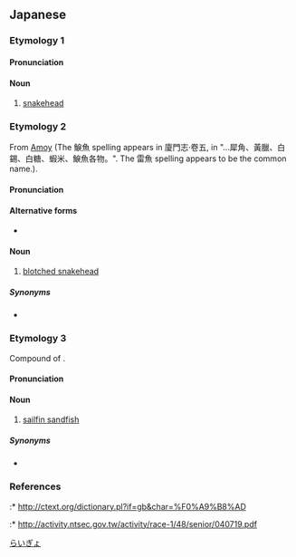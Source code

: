 ==Japanese==
{{wikipedia|lang=ja}}

===Etymology 1===
{{ja-kanjitab|らい|ぎょ|yomi=o}}

====Pronunciation====
{{ja-pron|yomi=o|らいぎょ|acc=1|acc_ref=DJR,NHK}}

====Noun====
{{ja-noun|らいぎょ|ライギョ}}

# [[snakehead]]

===Etymology 2===
{{ja-kanjitab|らい|ひい|yomi=irr}}
From [[w:Amoy dialect|Amoy]] {{etyl|nan-hok|ja|sort=らいひい}} {{m|nan}} (The 𩸭魚 spelling appears in 廈門志·卷五, in "...犀角、黃臘、白錫、白糖、蝦米、𩸭魚各物。". The 雷魚 spelling appears to be the common name.).

====Pronunciation====
{{ja-pron|yomi=irr|ライヒー|acc=1|acc_ref=DJR}}

====Alternative forms====
* {{ja-l|𩸭魚}}

====Noun====
{{ja-noun|ライヒー}}

# [[blotched snakehead]]

=====Synonyms=====
* {{ja-r|台湾泥鰌|たいわんどじょう}}

===Etymology 3===
{{ja-kanjitab|かみなり|うお|yomi=k}}
Compound of {{compound|雷|tr1=kaminari|t1=thunder|魚|tr2=uo|t2=fish|lang=ja|sort=かみなりうお}}.

====Pronunciation====
{{ja-pron|yomi=k|かみなりうお|acc=4|acc_ref=DJR}}

====Noun====
{{ja-noun|かみなりうお|hhira=かみなりうを}}

# [[sailfin sandfish]]

=====Synonyms=====
* {{ja-r|鰰|はたはた}}

===References===
<references/>
:* http://ctext.org/dictionary.pl?if=gb&char=%F0%A9%B8%AD
:* http://activity.ntsec.gov.tw/activity/race-1/48/senior/040719.pdf

[[Category:ja:Fish|らいぎょ]]